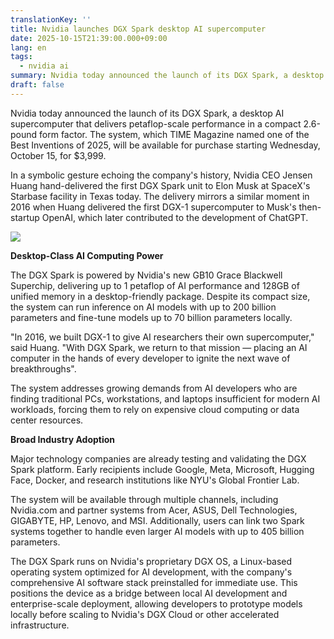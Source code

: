 ```yaml
---
translationKey: ''
title: Nvidia launches DGX Spark desktop AI supercomputer
date: 2025-10-15T21:39:00.000+09:00
lang: en
tags:
  - nvidia ai
summary: Nvidia today announced the launch of its DGX Spark, a desktop AI supercomputer that delivers petaflop-scale performance in a compact 2.6-pound form factor. The system, which TIME Magazine named one of the Best Inventions of 2025, will be available for purchase starting Wednesday, October 15, for $3,999.​
draft: false
---
```

Nvidia today announced the launch of its DGX Spark, a desktop AI supercomputer that delivers petaflop-scale performance in a compact 2.6-pound form factor. The system, which TIME Magazine named one of the Best Inventions of 2025, will be available for purchase starting Wednesday, October 15, for $3,999.​

In a symbolic gesture echoing the company's history, Nvidia CEO Jensen Huang hand-delivered the first DGX Spark unit to Elon Musk at SpaceX's Starbase facility in Texas today. The delivery mirrors a similar moment in 2016 when Huang delivered the first DGX-1 supercomputer to Musk's then-startup OpenAI, which later contributed to the development of ChatGPT.​

![](https://s3.amazonaws.com/cms.ipressroom.com/219/files/202510/workstation-dgx-spark.png)

**Desktop-Class AI Computing Power**

The DGX Spark is powered by Nvidia's new GB10 Grace Blackwell Superchip, delivering up to 1 petaflop of AI performance and 128GB of unified memory in a desktop-friendly package. Despite its compact size, the system can run inference on AI models with up to 200 billion parameters and fine-tune models up to 70 billion parameters locally.​

"In 2016, we built DGX-1 to give AI researchers their own supercomputer," said Huang. "With DGX Spark, we return to that mission — placing an AI computer in the hands of every developer to ignite the next wave of breakthroughs".​

The system addresses growing demands from AI developers who are finding traditional PCs, workstations, and laptops insufficient for modern AI workloads, forcing them to rely on expensive cloud computing or data center resources.​

**Broad Industry Adoption**

Major technology companies are already testing and validating the DGX Spark platform. Early recipients include Google, Meta, Microsoft, Hugging Face, Docker, and research institutions like NYU's Global Frontier Lab.​

The system will be available through multiple channels, including Nvidia.com and partner systems from Acer, ASUS, Dell Technologies, GIGABYTE, HP, Lenovo, and MSI. Additionally, users can link two Spark systems together to handle even larger AI models with up to 405 billion parameters.​

The DGX Spark runs on Nvidia's proprietary DGX OS, a Linux-based operating system optimized for AI development, with the company's comprehensive AI software stack preinstalled for immediate use. This positions the device as a bridge between local AI development and enterprise-scale deployment, allowing developers to prototype models locally before scaling to Nvidia's DGX Cloud or other accelerated infrastructure.​
